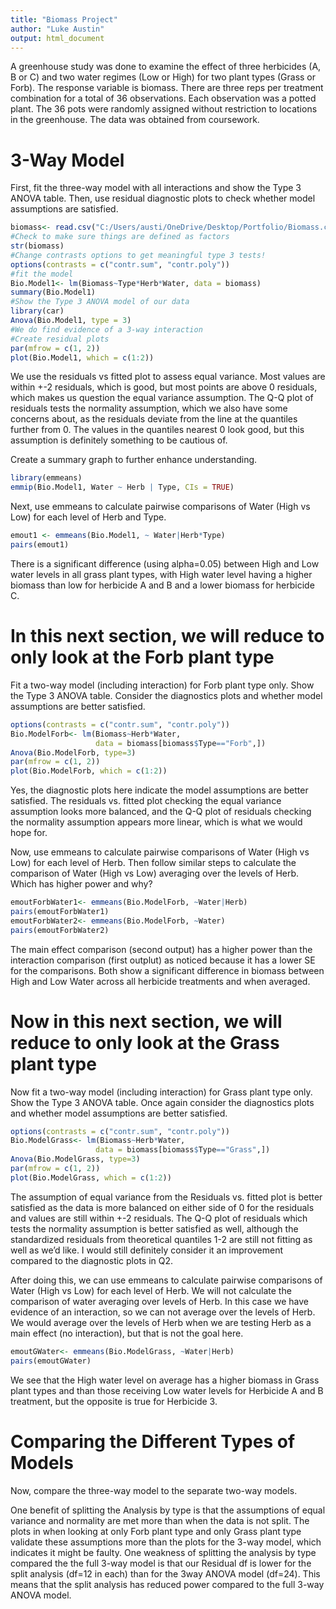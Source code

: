 ---
title: "Biomass Project"
author: "Luke Austin"
output: html_document
---


A greenhouse study was done to examine the effect of three herbicides (A, B or C) and two water regimes (Low or High) for two plant types (Grass or Forb).  The response variable is biomass.  There are three reps per treatment combination for a total of 36 observations.  Each observation was a potted plant.  The 36 pots were randomly assigned without restriction to locations in the greenhouse.  The data was obtained from coursework.

# 3-Way Model

First, fit the three-way model with all interactions and show the Type 3 ANOVA table. Then, use residual diagnostic plots to check whether model assumptions are satisfied. 

```{r, message = FALSE}
biomass<- read.csv("C:/Users/austi/OneDrive/Desktop/Portfolio/Biomass.csv")
#Check to make sure things are defined as factors
str(biomass)
#Change contrasts options to get meaningful type 3 tests!
options(contrasts = c("contr.sum", "contr.poly"))
#fit the model
Bio.Model1<- lm(Biomass~Type*Herb*Water, data = biomass)
summary(Bio.Model1)
#Show the Type 3 ANOVA model of our data
library(car)
Anova(Bio.Model1, type = 3)
#We do find evidence of a 3-way interaction
#Create residual plots
par(mfrow = c(1, 2))
plot(Bio.Model1, which = c(1:2))
```


We use the residuals vs fitted plot to assess equal variance. Most values are within +-2 residuals, which is good, but most points are above 0 residuals, which makes us question the equal variance assumption. The Q-Q plot of residuals tests the normality assumption, which we also have some concerns about, as the residuals deviate from the line at the quantiles further from 0. The values in the quantiles nearest 0 look good, but this assumption is definitely something to be cautious of.


Create a summary graph to further enhance understanding.

```{r, fig.width = 5, fig.height = 3}
library(emmeans)
emmip(Bio.Model1, Water ~ Herb | Type, CIs = TRUE)
```



Next, use emmeans to calculate pairwise comparisons of Water (High vs Low) for each level of Herb and Type.

```{r}
emout1 <- emmeans(Bio.Model1, ~ Water|Herb*Type)
pairs(emout1)
```

There is a significant difference (using alpha=0.05) between High and Low water levels in all grass plant types, with High water level having a higher biomass than low for herbicide A and B and a lower biomass for herbicide C.  

# In this next section, we will reduce to only look at the Forb plant type

Fit a two-way model (including interaction) for Forb plant type only. Show the Type 3 ANOVA table. Consider the diagnostics plots and whether model assumptions are better satisfied.


```{r}
options(contrasts = c("contr.sum", "contr.poly"))
Bio.ModelForb<- lm(Biomass~Herb*Water, 
                   data = biomass[biomass$Type=="Forb",])
Anova(Bio.ModelForb, type=3)
par(mfrow = c(1, 2))
plot(Bio.ModelForb, which = c(1:2))
```


Yes, the diagnostic plots here indicate the model assumptions are better satisfied. The residuals vs. fitted plot checking the equal variance assumption looks more balanced, and the Q-Q plot of residuals checking the normality assumption appears more linear, which is what we would hope for.

Now, use emmeans to calculate pairwise comparisons of Water (High vs Low) for each level of Herb. Then follow similar steps to calculate the comparison of Water (High vs Low) averaging over the levels of Herb. Which has higher power and why?


```{r}
emoutForbWater1<- emmeans(Bio.ModelForb, ~Water|Herb)
pairs(emoutForbWater1)
emoutForbWater2<- emmeans(Bio.ModelForb, ~Water)
pairs(emoutForbWater2)
```

The main effect comparison (second output) has a higher power than the interaction comparison (first outplut) as noticed because it has a lower SE for the comparisons. Both show a significant difference in biomass between High and Low Water across all herbicide treatments and when averaged. 


# Now in this next section, we will reduce to only look at the Grass plant type

Now fit a two-way model (including interaction) for Grass plant type only. Show the Type 3 ANOVA table. Once again consider the diagnostics plots and whether model assumptions are better satisfied.


```{r}
options(contrasts = c("contr.sum", "contr.poly"))
Bio.ModelGrass<- lm(Biomass~Herb*Water, 
                   data = biomass[biomass$Type=="Grass",])
Anova(Bio.ModelGrass, type=3)
par(mfrow = c(1, 2))
plot(Bio.ModelGrass, which = c(1:2))
```

The assumption of equal variance from the Residuals vs. fitted plot is better satisfied as the data is more balanced on either side of 0 for the residuals and values are still within +-2 residuals. The Q-Q plot of residuals which tests the normality assumption is better satisfied as well, although the standardized residuals from theoretical quantiles 1-2 are still not fitting as well as we'd like. I would still definitely consider it an improvement compared to the diagnostic plots in Q2.

After doing this, we can use  emmeans to calculate pairwise comparisons of Water (High vs Low) for each level of Herb. We will not calculate the comparison of water averaging over levels of Herb. In this case we have evidence of an interaction, so we can not average over the levels of Herb. We would average over the levels of Herb when we are testing Herb as a main effect (no interaction), but that is not the goal here.

```{r}
emoutGWater<- emmeans(Bio.ModelGrass, ~Water|Herb)
pairs(emoutGWater)
```
We see that the High water level on average has a higher biomass in Grass plant types and than those receiving Low water levels for Herbicide A and B treatment, but the opposite is true for Herbicide 3.

# Comparing the Different Types of Models

Now, compare the three-way model to the separate two-way models.

One benefit of splitting the Analysis by type is that the assumptions of equal variance and normality are met more than when the data is not split. The plots in when looking at only Forb plant type and only Grass plant type validate these assumptions more than the plots for the 3-way model, which indicates it might be faulty.
One weakness of splitting the analysis by type compared the the full 3-way model is that our Residual df is lower for the split analysis (df=12 in each) than for the 3way ANOVA model (df=24). This means that the split analysis has reduced power compared to the full 3-way ANOVA model.


